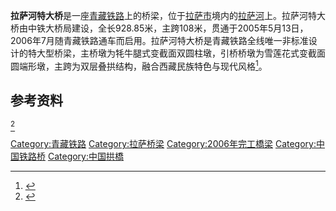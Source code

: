{{Infobox_Bridge
|bridge_name=拉萨河特大桥
|image= Qinghai-Tibet Railway Lhasa River Bridge.jpg
|caption= 
|official_name= 
|also_known_as= 
|carries= {{中国铁路名|青藏铁路}}，单线铁路
|crosses= 拉萨河
|locale= {{CHN}}[[西藏自治区|西藏自治区]][[拉萨市|拉萨市]]
|maint= 
|id= 
|design= 下承式拱桥
|mainspan= 
|length= 928.85米
|width= 
|clearance= 
|below= 
|traffic= 
|open= 2006年7月
|closed= 
|toll= 
|map_cue= 
|map_image= 
|map_text= 
|map_width= 
|coordinates= 
|lat= 
|long= 
}}
'''拉萨河特大桥'''是一座[[青藏铁路|青藏铁路]]上的桥梁，位于[[拉萨市|拉萨市]]境内的[[拉萨河|拉萨河]]上。拉萨河特大桥由中铁大桥局建设，全长928.85米，主跨108米，贯通于2005年5月13日，2006年7月随青藏铁路通车而启用。拉萨河特大桥是青藏铁路全线唯一非标准设计的特大型桥梁，主桥墩为牦牛腿式变截面双圆柱墩，引桥桥墩为雪莲花式变截面圆端形墩，主跨为双层叠拱结构，融合西藏民族特色与现代风格<ref>{{cite web|url=http://news.xinhuanet.com/newscenter/2005-05/13/content_2953320.htm|title=青藏铁路拉萨河特大桥贯通|publisher=新华网|date=2005-05-13|accessdate=2014-05-13|archive-date=2006-12-19|archive-url=https://web.archive.org/web/20061219144506/http://news.xinhuanet.com/newscenter/2005-05/13/content_2953320.htm|dead-url=no}}</ref>。

== 参考资料 ==
<ref name=":11">{{Cite journal|title=走近我国著名铁路桥（下）|author=肖志平|url=http://www.itdzs.org/Res/PayPDF/PDF//201112311032081571.pdf|journal=铁道知识|issue=6|doi=|others=|year=2011|volume=|page=32|issn=1000-0372|pmid=|access-date=2020-01-03|archive-date=2019-12-20|archive-url=https://web.archive.org/web/20191220051119/http://www.itdzs.org/Res/PayPDF/PDF//201112311032081571.pdf|dead-url=no}}</ref>{{reflist}}

{{bridge-stub}}

[[Category:青藏铁路|Category:青藏铁路]]
[[Category:拉萨桥梁|Category:拉萨桥梁]]
[[Category:2006年完工橋梁|Category:2006年完工橋梁]]
[[Category:中国铁路桥|Category:中国铁路桥]]
[[Category:中国拱橋|Category:中国拱橋]]